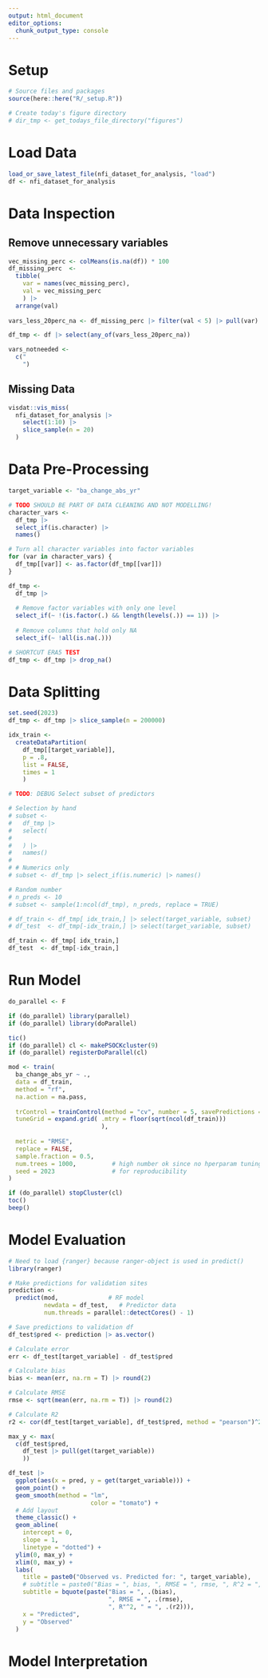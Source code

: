 ```yaml
---
output: html_document
editor_options: 
  chunk_output_type: console
---
```

# Setup
```r
# Source files and packages
source(here::here("R/_setup.R"))

# Create today's figure directory
# dir_tmp <- get_todays_file_directory("figures")
```

# Load Data
```r
load_or_save_latest_file(nfi_dataset_for_analysis, "load")
df <- nfi_dataset_for_analysis
```

# Data Inspection
## Remove unnecessary variables

```r
vec_missing_perc <- colMeans(is.na(df)) * 100
df_missing_perc  <- 
  tibble(
    var = names(vec_missing_perc),
    val = vec_missing_perc
    ) |> 
  arrange(val)
  
vars_less_20perc_na <- df_missing_perc |> filter(val < 5) |> pull(var)

df_tmp <- df |> select(any_of(vars_less_20perc_na))
```

```r
vars_notneeded <- 
  c("
    ")
```


## Missing Data
```r
visdat::vis_miss(
  nfi_dataset_for_analysis |> 
    select(1:10) |> 
    slice_sample(n = 20)
  )
```

# Data Pre-Processing
```r
target_variable <- "ba_change_abs_yr"

# TODO SHOULD BE PART OF DATA CLEANING AND NOT MODELLING!
character_vars <- 
  df_tmp |> 
  select_if(is.character) |> 
  names()

# Turn all character variables into factor variables
for (var in character_vars) {
  df_tmp[[var]] <- as.factor(df_tmp[[var]])
}

df_tmp <- 
  df_tmp |> 
  
  # Remove factor variables with only one level
  select_if(~ !(is.factor(.) && length(levels(.)) == 1)) |> 
  
  # Remove columns that hold only NA
  select_if(~ !all(is.na(.)))

# SHORTCUT ERA5 TEST
df_tmp <- df_tmp |> drop_na()
```

# Data Splitting
```r
set.seed(2023)
df_tmp <- df_tmp |> slice_sample(n = 200000)

idx_train <- 
  createDataPartition(
    df_tmp[[target_variable]],
    p = .8, 
    list = FALSE, 
    times = 1
    )

# TODO: DEBUG Select subset of predictors

# Selection by hand
# subset <- 
#   df_tmp |> 
#   select(
#     
#   ) |> 
#   names()
# 
# # Numerics only
# subset <- df_tmp |> select_if(is.numeric) |> names()

# Random number
# n_preds <- 10
# subset <- sample(1:ncol(df_tmp), n_preds, replace = TRUE)

# df_train <- df_tmp[ idx_train,] |> select(target_variable, subset)
# df_test  <- df_tmp[-idx_train,] |> select(target_variable, subset)

df_train <- df_tmp[ idx_train,]
df_test  <- df_tmp[-idx_train,]
```


# Run Model
```r
do_parallel <- F

if (do_parallel) library(parallel)
if (do_parallel) library(doParallel)

tic()
if (do_parallel) cl <- makePSOCKcluster(9)
if (do_parallel) registerDoParallel(cl)

mod <- train(
  ba_change_abs_yr ~ .,
  data = df_train,
  method = "rf",
  na.action = na.pass,
  
  trControl = trainControl(method = "cv", number = 5, savePredictions = "final"),
  tuneGrid = expand.grid( .mtry = floor(sqrt(ncol(df_train)))
                          ),
  
  metric = "RMSE",
  replace = FALSE,
  sample.fraction = 0.5,
  num.trees = 1000,          # high number ok since no hperparam tuning
  seed = 2023                # for reproducibility
)

if (do_parallel) stopCluster(cl)
toc()
beep()
```


# Model Evaluation

```r
# Need to load {ranger} because ranger-object is used in predict()
library(ranger) 

# Make predictions for validation sites
prediction <- 
  predict(mod,              # RF model
          newdata = df_test,   # Predictor data
          num.threads = parallel::detectCores() - 1)

# Save predictions to validation df
df_test$pred <- prediction |> as.vector()
```

```r
# Calculate error
err <- df_test[target_variable] - df_test$pred

# Calculate bias
bias <- mean(err, na.rm = T) |> round(2)

# Calculate RMSE
rmse <- sqrt(mean(err, na.rm = T)) |> round(2)

# Calculate R2
r2 <- cor(df_test[target_variable], df_test$pred, method = "pearson")^2 |> round(2)
```

```r
max_y <- max(
  c(df_test$pred, 
    df_test |> pull(get(target_variable))
    ))

df_test |> 
  ggplot(aes(x = pred, y = get(target_variable))) +
  geom_point() +
  geom_smooth(method = "lm",
                       color = "tomato") +
  # Add layout
  theme_classic() +
  geom_abline(
    intercept = 0, 
    slope = 1, 
    linetype = "dotted") +
  ylim(0, max_y) +
  xlim(0, max_y) +
  labs(
    title = paste0("Observed vs. Predicted for: ", target_variable),
    # subtitle = paste0("Bias = ", bias, ", RMSE = ", rmse, ", R^2 = ", r2),
    subtitle = bquote(paste("Bias = ", .(bias), 
                            ", RMSE = ", .(rmse), 
                            ", R"^2, " = ", .(r2))),
    x = "Predicted",
    y = "Observed"
  )
```


# Model Interpretation
```r

```

